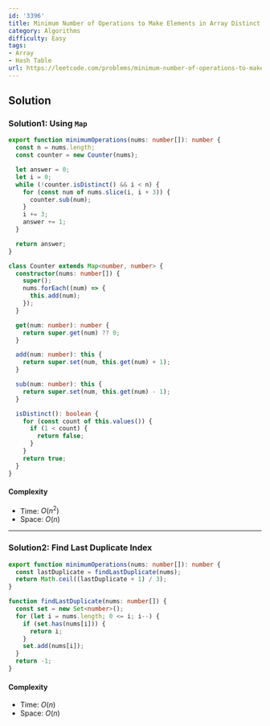 ```yaml
---
id: '3396'
title: Minimum Number of Operations to Make Elements in Array Distinct
category: Algorithms
difficulty: Easy
tags:
- Array
- Hash Table
url: https://leetcode.com/problems/minimum-number-of-operations-to-make-elements-in-array-distinct
---
```


## Solution

### Solution1: Using `Map`

```typescript filename="solution.ts" copy
export function minimumOperations(nums: number[]): number {
  const n = nums.length;
  const counter = new Counter(nums);

  let answer = 0;
  let i = 0;
  while (!counter.isDistinct() && i < n) {
    for (const num of nums.slice(i, i + 3)) {
      counter.sub(num);
    }
    i += 3;
    answer += 1;
  }

  return answer;
}

class Counter extends Map<number, number> {
  constructor(nums: number[]) {
    super();
    nums.forEach((num) => {
      this.add(num);
    });
  }

  get(num: number): number {
    return super.get(num) ?? 0;
  }

  add(num: number): this {
    return super.set(num, this.get(num) + 1);
  }

  sub(num: number): this {
    return super.set(num, this.get(num) - 1);
  }

  isDistinct(): boolean {
    for (const count of this.values()) {
      if (1 < count) {
        return false;
      }
    }
    return true;
  }
}
```

#### Complexity

- Time: $O(n^2)$
- Space: $O(n)$

---

### Solution2: Find Last Duplicate Index

```typescript filename="solution.ts" copy
export function minimumOperations(nums: number[]): number {
  const lastDuplicate = findLastDuplicate(nums);
  return Math.ceil((lastDuplicate + 1) / 3);
}

function findLastDuplicate(nums: number[]) {
  const set = new Set<number>();
  for (let i = nums.length; 0 <= i; i--) {
    if (set.has(nums[i])) {
      return i;
    }
    set.add(nums[i]);
  }
  return -1;
}
```

#### Complexity

- Time: $O(n)$
- Space: $O(n)$

